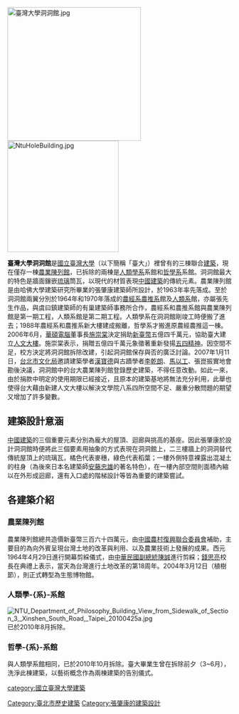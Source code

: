 {{unreferenced|time=2012-09-18T16:23:27+00:00}}
{{coord|25| 1| 5.32|N|121|32|3.06|E|display=title}}
[[File:臺灣大學洞洞館.jpg|300px]]
[[File:NtuHoleBuilding.jpg|250px]]

'''臺灣大學洞洞館'''是[[國立臺灣大學|國立臺灣大學]]（以下簡稱「臺大」）裡曾有的三棟聯合[[建築|建築]]，現在僅存一棟[[國立臺灣大學農業陳列館|農業陳列館]]，已拆除的兩棟是[[國立臺灣大學人類學系|人類學系]]系館和[[哲學系|哲學系]]系館。洞洞館最大的特色是牆面鑲嵌[[琉璃|琉璃]]筒瓦，以現代的材質表現[[中國建築|中國建築]]的傳統元素。農業陳列館是由哈佛大學建築研究所畢業的張肇康建築師所設計，於1963年率先落成。至於洞洞館兩翼分別於1964年和1970年落成的[[農經系|農經系]][[農推系|農推系]]館及[[人類系|人類系]]館，亦屬張先生作品，與虞曰鎮建築師的有巢建築師事務所合作，農經系和農推系館與農業陳列館是第一期工程，人類系館是第二期工程。人類學系在洞洞館剛竣工時便搬了進去；1988年農經系和農推系新大樓建成搬離，哲學系才搬進原農經農推這一棟。2006年6月，[[華碩電腦|華碩電腦]]董事長[[施崇棠|施崇棠]]決定捐助[[新臺幣|新臺幣]]五億四千萬元，協助臺大建立[[國立臺灣大學人文大樓|人文大樓]]。施崇棠表示，捐贈五億四千萬元象徵著重新發揚[[五四運動|五四精神]]。因空間不足，校方決定將洞洞館拆除改建，引起洞洞館保存與否的廣泛討論。2007年1月11日，[[台北市文化局|台北市文化局]]邀請建築學者[[漢寶德|漢寶德]]與古蹟學者[[李乾朗|李乾朗]]、[[馬以工|馬以工]]、張崑振實地會勘後決議，洞洞館中的台大農業陳列館登錄歷史建築，不得任意改動。如此一來，由於捐款中明定的使用期限已經接近，且原本的建築基地將無法充分利用，此舉也使得台大藉由新建人文大樓以解決文學院八系四所空間不足、嚴重分散問題的期望又增加了許多變數。

== 建築設計意涵 ==
[[中國建築|中國建築]]的三個重要元素分別為龐大的屋頂、迴廊與挑高的基座。因此張肇康於設計洞洞館時便將此三個要素用抽象的方式表現在洞洞館上，二三樓牆上的洞洞替代傳統屋頂上的琉璃瓦，橘色代表麥穗，綠色代表稻葉；一樓外側特意裸露出混凝土的柱身（為後來日本名建築師[[安藤忠雄|安藤忠雄]]的著名特色），在一樓內部空間則面積內縮以在外形成迴廊，還有入口處的階梯設計等皆為重要的建築嘗試。

== 各建築介紹 ==
=== 農業陳列館 ===
農業陳列館總共造價新臺幣三百六十四萬元，由[[中國農村復興聯合委員會|中國農村復興聯合委員會]]補助，主要目的為向外賓呈現台灣土地的改革與利用、以及農業技術上發展的成果。西元1964年4月29日進行開幕剪綵儀式，由[[中華民國副總統|中華民國副總統]][[陳誠|陳誠]]進行剪綵；[[錢思亮|錢思亮]]校長在典禮上表示，當天為台灣進行土地改革的第18周年。2004年3月12日（植樹節），則正式轉型為生態博物館。

=== 人類學-{系}-系館 ===
[[File:NTU_Department_of_Philosophy_Building_View_from_Sidewalk_of_Section_3,_Xinshen_South_Road,_Taipei_20100425a.jpg|thumb]]
已於2010年8月拆除。

=== 哲學-{系}-系館 ===
與人類學系館相同，已於2010年10月拆除。臺大畢業生曾在拆除前夕（3~6月），洗淨此棟建築，以藝術概念作為兩棟建築的告別儀式。

{{臺灣大學景點}}

[[category:國立臺灣大學建築|category:國立臺灣大學建築]]
[[Category:臺北市歷史建築|Category:臺北市歷史建築]]
[[Category:張肇康的建築設計|Category:張肇康的建築設計]]